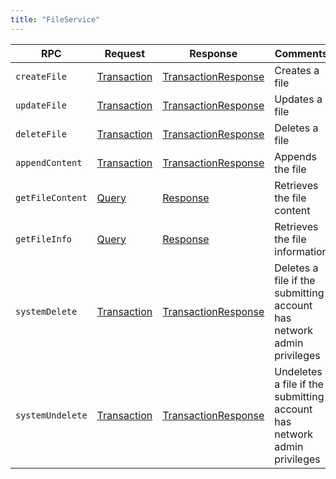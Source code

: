---
title: "FileService"
---


| RPC              | Request                                                                                          | Response                                                                                                         | Comments                                                                |
| ---------------- | ------------------------------------------------------------------------------------------------ | ---------------------------------------------------------------------------------------------------------------- | ----------------------------------------------------------------------- |
| `createFile`     | [Transaction](/hedera/sdks-and-apis/hedera-api/miscellaneous/transaction) | [TransactionResponse](/hedera/sdks-and-apis/hedera-api/miscellaneous/transactionresponse) | Creates a file                                                          |
| `updateFile`     | [Transaction](/hedera/sdks-and-apis/hedera-api/miscellaneous/transaction) | [TransactionResponse](/hedera/sdks-and-apis/hedera-api/miscellaneous/transactionresponse) | Updates a file                                                          |
| `deleteFile`     | [Transaction](/hedera/sdks-and-apis/hedera-api/miscellaneous/transaction) | [TransactionResponse](/hedera/sdks-and-apis/hedera-api/miscellaneous/transactionresponse) | Deletes a file                                                          |
| `appendContent`  | [Transaction](/hedera/sdks-and-apis/hedera-api/miscellaneous/transaction) | [TransactionResponse](/hedera/sdks-and-apis/hedera-api/miscellaneous/transactionresponse) | Appends the file                                                        |
| `getFileContent` | [Query](/hedera/sdks-and-apis/hedera-api/miscellaneous/query)             | [Response](/hedera/sdks-and-apis/hedera-api/miscellaneous/response)                       | Retrieves the file content                                              |
| `getFileInfo`    | [Query](/hedera/sdks-and-apis/hedera-api/miscellaneous/query)             | [Response](/hedera/sdks-and-apis/hedera-api/miscellaneous/response)                       | Retrieves the file information                                          |
| `systemDelete`   | [Transaction](/hedera/sdks-and-apis/hedera-api/miscellaneous/transaction) | [TransactionResponse](/hedera/sdks-and-apis/hedera-api/miscellaneous/transactionresponse) | Deletes a file if the submitting account has network admin privileges   |
| `systemUndelete` | [Transaction](/hedera/sdks-and-apis/hedera-api/miscellaneous/transaction) | [TransactionResponse](/hedera/sdks-and-apis/hedera-api/miscellaneous/transactionresponse) | Undeletes a file if the submitting account has network admin privileges |
